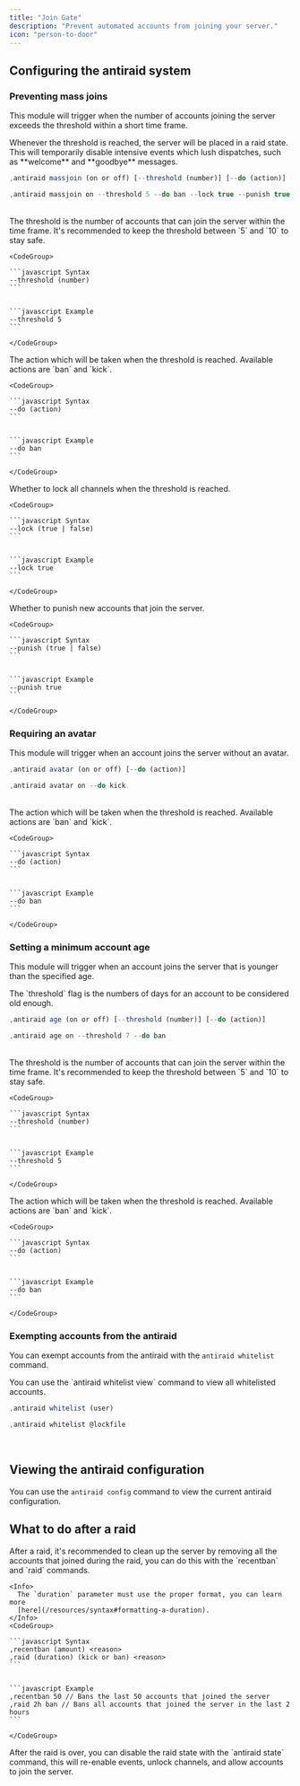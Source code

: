 ```yaml
---
title: "Join Gate"
description: "Prevent automated accounts from joining your server."
icon: "person-to-door"
---
```


## Configuring the antiraid system

### Preventing mass joins

This module will trigger when the number of accounts joining the server exceeds the threshold within a short time frame.

<Warning>
  Whenever the threshold is reached, the server will be placed in a raid state. This will temporarily disable intensive events which lush dispatches, such as **welcome** and **goodbye** messages.
</Warning>

<CodeGroup>

```javascript Syntax
,antiraid massjoin (on or off) [--threshold (number)] [--do (action)] [--lock (true | false)] [--punish (true | false)]
```


```javascript Example
,antiraid massjoin on --threshold 5 --do ban --lock true --punish true
```

</CodeGroup>

<br />

<AccordionGroup>
  <Accordion title="Threshold">
    The threshold is the number of accounts that can join the server within the time frame.
    <Info>
      It's recommended to keep the threshold between `5` and `10` to stay safe.
    </Info>

    <CodeGroup>

    ```javascript Syntax
    --threshold (number)
    ```

    
    ```javascript Example
    --threshold 5
    ```

    </CodeGroup>
  </Accordion>
  <Accordion title="Punishment">
    The action which will be taken when the threshold is reached.
    <Info>
      Available actions are `ban` and `kick`.
    </Info>

    <CodeGroup>

    ```javascript Syntax
    --do (action)
    ```

    
    ```javascript Example
    --do ban
    ```

    </CodeGroup>
  </Accordion>
  <Accordion title="Lock channels">
    Whether to lock all channels when the threshold is reached.

    <CodeGroup>

    ```javascript Syntax
    --lock (true | false)
    ```

    
    ```javascript Example
    --lock true
    ```

    </CodeGroup>
  </Accordion>
  <Accordion title="Punish new accounts">
    Whether to punish new accounts that join the server.

    <CodeGroup>

    ```javascript Syntax
    --punish (true | false)
    ```

    
    ```javascript Example
    --punish true
    ```

    </CodeGroup>
  </Accordion>
</AccordionGroup>

### Requiring an avatar

This module will trigger when an account joins the server without an avatar.

<CodeGroup>

```javascript Syntax
,antiraid avatar (on or off) [--do (action)]
```


```javascript Example
,antiraid avatar on --do kick
```

</CodeGroup>

<br />

<AccordionGroup>
  <Accordion title="Punishment">
    The action which will be taken when the threshold is reached.
    <Info>
      Available actions are `ban` and `kick`.
    </Info>

    <CodeGroup>

    ```javascript Syntax
    --do (action)
    ```

    
    ```javascript Example
    --do ban
    ```

    </CodeGroup>
  </Accordion>
</AccordionGroup>

### Setting a minimum account age

This module will trigger when an account joins the server that is younger than the specified age.

<Info>
  The `threshold` flag is the numbers of days for an account to be considered
  old enough.
</Info>

<CodeGroup>

```javascript Syntax
,antiraid age (on or off) [--threshold (number)] [--do (action)]
```


```javascript Example
,antiraid age on --threshold 7 --do ban
```

</CodeGroup>

<br />

<AccordionGroup>
  <Accordion title="Threshold">
    The threshold is the number of accounts that can join the server within the time frame.
    <Info>
      It's recommended to keep the threshold between `5` and `10` to stay safe.
    </Info>

    <CodeGroup>

    ```javascript Syntax
    --threshold (number)
    ```

    
    ```javascript Example
    --threshold 5
    ```

    </CodeGroup>
  </Accordion>
  <Accordion title="Punishment">
    The action which will be taken when the threshold is reached.
    <Info>
      Available actions are `ban` and `kick`.
    </Info>

    <CodeGroup>

    ```javascript Syntax
    --do (action)
    ```

    
    ```javascript Example
    --do ban
    ```

    </CodeGroup>
  </Accordion>
</AccordionGroup>

### Exempting accounts from the antiraid

You can exempt accounts from the antiraid with the `antiraid whitelist` command.

<Info>
  You can use the `antiraid whitelist view` command to view all whitelisted accounts.
</Info>

<CodeGroup>

```javascript Syntax
,antiraid whitelist (user)
```


```javascript Example
,antiraid whitelist @lockfile
```

</CodeGroup>

<br />

## Viewing the antiraid configuration

You can use the `antiraid config` command to view the current antiraid configuration.

## What to do after a raid

<Steps>
  <Step title="Cleaning up">
    After a raid, it's recommended to clean up the server by removing all the accounts that joined during the raid, you can do this with the `recentban` and `raid` commands.

    <Info>
      The `duration` parameter must use the proper format, you can learn more
      [here](/resources/syntax#formatting-a-duration).
    </Info>
    <CodeGroup>

    ```javascript Syntax
    ,recentban (amount) <reason>
    ,raid (duration) (kick or ban) <reason>
    ```

    
    ```javascript Example
    ,recentban 50 // Bans the last 50 accounts that joined the server
    ,raid 2h ban // Bans all accounts that joined the server in the last 2 hours
    ```

    </CodeGroup>
  </Step>
  <Step title="Disabling the raid state">
    After the raid is over, you can disable the raid state with the `antiraid state` command, this will re-enable events, unlock channels, and allow accounts to join the server.
  </Step>
</Steps>